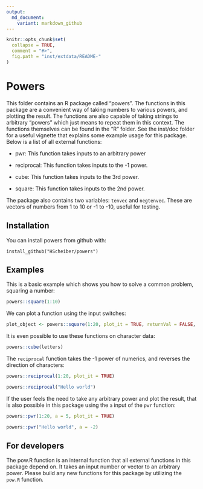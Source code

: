 ```yaml
---
output:
  md_document:
    variant: markdown_github
---
```



```r
knitr::opts_chunk$set(
  collapse = TRUE,
  comment = "#>",
  fig.path = "inst/extdata/README-"
)
```

# Powers

This folder contains an R package called "powers". The functions in this package are a convenient way of taking numbers to various powers, and plotting the result. The functions are also capable of taking strings to arbitrary "powers" which just means to repeat them in this context. The functions themselves can be found in the "R" folder. See the inst/doc folder for a useful vignette that explains some example usage for this package. Below is a list of all external functions:

- pwr: This function takes inputs to an arbitrary power

- reciprocal: This function takes inputs to the -1 power.

- cube: This function takes inputs to the 3rd power.

- square: This function takes inputs to the 2nd power.

The package also contains two variables: `tenvec` and `negtenvec`. These are vectors of numbers from 1 to 10 or -1 to -10, useful for testing.

## Installation

You can install powers from github with:
```
install_github("HScheiber/powers")
```

## Examples

This is a basic example which shows you how to solve a common problem, squaring a number:

```r
powers::square(1:10)
```

We can plot a function using the input switches:

```r
plot_object <- powers::square(1:20, plot_it = TRUE, returnVal = FALSE, returnPlot = TRUE)
```

It is even possible to use these functions on character data:

```r
powers::cube(letters)
```

The `reciprocal` function takes the -1 power of numerics, and reverses the direction of characters:
```r
powers::reciprocal(1:20, plot_it = TRUE)

powers::reciprocal("Hello world")
```

If the user feels the need to take any arbitrary power and plot the result, that is also possible in this package using the `a` input of the `pwr` function:
```r
powers::pwr(1:20, a = 5, plot_it = TRUE)

powers::pwr("Hello world", a = -2)
```


## For developers

The pow.R function is an internal function that all external functions in this package depend on. It takes an input number or vector to an arbitrary power. Please build any new functions for this package by utilizing the `pow.R` function.
